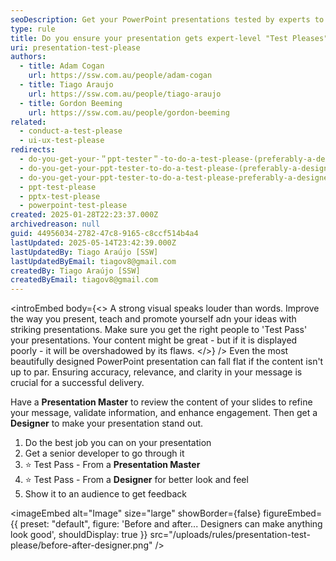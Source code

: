 ```yaml
---
seoDescription: Get your PowerPoint presentations tested by experts to ensure accuracy, relevance, and engagement.
type: rule
title: Do you ensure your presentation gets expert-level "Test Pleases"?
uri: presentation-test-please
authors:
  - title: Adam Cogan
    url: https://ssw.com.au/people/adam-cogan
  - title: Tiago Araujo
    url: https://ssw.com.au/people/tiago-araujo
  - title: Gordon Beeming
    url: https://ssw.com.au/people/gordon-beeming
related:
  - conduct-a-test-please
  - ui-ux-test-please
redirects:
  - do-you-get-your-＂ppt-tester＂-to-do-a-test-please-(preferably-a-designer)
  - do-you-get-your-ppt-tester-to-do-a-test-please-(preferably-a-designer)
  - do-you-get-your-ppt-tester-to-do-a-test-please-preferably-a-designer
  - ppt-test-please
  - pptx-test-please
  - powerpoint-test-please
created: 2025-01-28T22:23:37.000Z
archivedreason: null
guid: 44956034-2782-47c8-9165-c8ccf514b4a4
lastUpdated: 2025-05-14T23:42:39.000Z
lastUpdatedBy: Tiago Araújo [SSW]
lastUpdatedByEmail: tiagov8@gmail.com
createdBy: Tiago Araújo [SSW]
createdByEmail: tiagov8@gmail.com
---
```


<introEmbed
  body={<>
A strong visual speaks louder than words. Improve the way you present, teach and promote yourself adn your ideas with striking presentations. Make sure you get the right people to 'Test Pass' your presentations. Your content might be great - but if it is displayed poorly - it will be overshadowed by its flaws.
  </>}
/>
Even the most beautifully designed PowerPoint presentation can fall flat if the content isn't up to par. Ensuring accuracy, relevance, and clarity in your message is crucial for a successful delivery.

Have a **Presentation Master** to review the content of your slides to refine your message, validate information, and enhance engagement. Then get a **Designer** to make your presentation stand out.

1. Do the best job you can on your presentation
2. Get a senior developer to go through it
3. ⭐️ Test Pass - From a **Presentation Master**
4. ⭐️ Test Pass - From a **Designer** for better look and feel
5. Show it to an audience to get feedback


<imageEmbed
  alt="Image"
  size="large"
  showBorder={false}
  figureEmbed={{
    preset: "default",
    figure: 'Before and after... Designers can make anything look good',
    shouldDisplay: true
  }}
  src="/uploads/rules/presentation-test-please/before-after-designer.png"
/>
